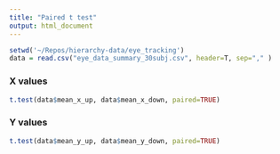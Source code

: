 ```yaml
---
title: "Paired t test"
output: html_document
---
```



```r
setwd('~/Repos/hierarchy-data/eye_tracking')
data = read.csv("eye_data_summary_30subj.csv", header=T, sep="," )
```
### X values
```r
t.test(data$mean_x_up, data$mean_x_down, paired=TRUE)
```
### Y values
```r
t.test(data$mean_y_up, data$mean_y_down, paired=TRUE)
```
